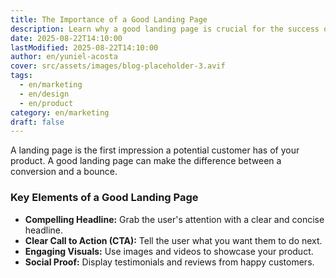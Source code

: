```yaml
---
title: The Importance of a Good Landing Page
description: Learn why a good landing page is crucial for the success of your SaaS.
date: 2025-08-22T14:10:00
lastModified: 2025-08-22T14:10:00
author: en/yuniel-acosta
cover: src/assets/images/blog-placeholder-3.avif
tags:
  - en/marketing
  - en/design
  - en/product
category: en/marketing
draft: false
---
```


A landing page is the first impression a potential customer has of your product. A good landing page can make the difference between a conversion and a bounce.

### Key Elements of a Good Landing Page

- **Compelling Headline:** Grab the user's attention with a clear and concise headline.
- **Clear Call to Action (CTA):** Tell the user what you want them to do next.
- **Engaging Visuals:** Use images and videos to showcase your product.
- **Social Proof:** Display testimonials and reviews from happy customers.